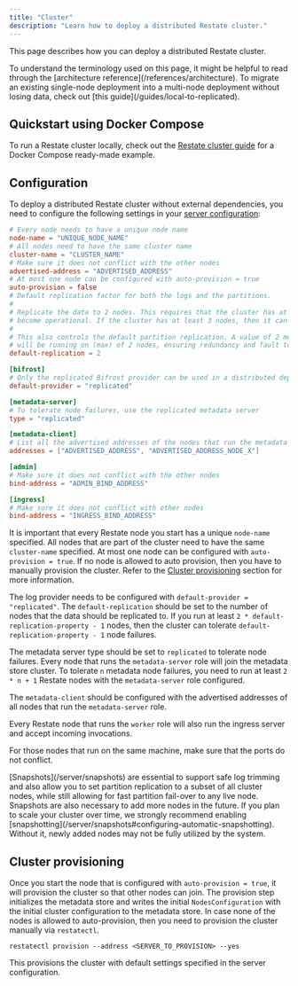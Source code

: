 ```yaml
---
title: "Cluster"
description: "Learn how to deploy a distributed Restate cluster."
---
```


This page describes how you can deploy a distributed Restate cluster.

<Info>
    To understand the terminology used on this page, it might be helpful to read through the [architecture reference](/references/architecture).
</Info>

<Tip>
    To migrate an existing single-node deployment into a multi-node deployment without losing data, check out [this guide](/guides/local-to-replicated).
</Tip>

## Quickstart using Docker Compose
To run a Restate cluster locally, check out the [Restate cluster guide](/guides/cluster) for a Docker Compose ready-made example.


## Configuration

To deploy a distributed Restate cluster without external dependencies, you need to configure the following settings in your [server configuration](/server/configuration):

```toml restate.toml
# Every node needs to have a unique node name
node-name = "UNIQUE_NODE_NAME"
# All nodes need to have the same cluster name
cluster-name = "CLUSTER_NAME"
# Make sure it does not conflict with the other nodes
advertised-address = "ADVERTISED_ADDRESS"
# At most one node can be configured with auto-provision = true
auto-provision = false
# Default replication factor for both the logs and the partitions.
#
# Replicate the data to 2 nodes. This requires that the cluster has at least 2 nodes to
# become operational. If the cluster has at least 3 nodes, then it can tolerate 1 node failure.
#
# This also controls the default partition replication. A value of 2 means each partition
# will be running on (max) of 2 nodes, ensuring redundancy and fault tolerance.
default-replication = 2

[bifrost]
# Only the replicated Bifrost provider can be used in a distributed deployment
default-provider = "replicated"

[metadata-server]
# To tolerate node failures, use the replicated metadata server
type = "replicated"

[metadata-client]
# List all the advertised addresses of the nodes that run the metadata-server role
addresses = ["ADVERTISED_ADDRESS", "ADVERTISED_ADDRESS_NODE_X"]

[admin]
# Make sure it does not conflict with the other nodes
bind-address = "ADMIN_BIND_ADDRESS"

[ingress]
# Make sure it does not conflict with other nodes
bind-address = "INGRESS_BIND_ADDRESS"
```

It is important that every Restate node you start has a unique `node-name` specified.
All nodes that are part of the cluster need to have the same `cluster-name` specified.
At most one node can be configured with `auto-provision = true`.
If no node is allowed to auto provision, then you have to manually provision the cluster.
Refer to the [Cluster provisioning](#cluster-provisioning) section for more information.

The log provider needs to be configured with `default-provider = "replicated"`.
The `default-replication` should be set to the number of nodes that the data should be replicated to.
If you run at least `2 * default-replication-property - 1` nodes, then the cluster can tolerate `default-replication-property - 1` node failures.

The metadata server type should be set to `replicated` to tolerate node failures.
Every node that runs the `metadata-server` role will join the metadata store cluster.
To tolerate `n` metadata node failures, you need to run at least `2 * n + 1` Restate nodes with the `metadata-server` role configured.

The `metadata-client` should be configured with the advertised addresses of all nodes that run the `metadata-server` role.

Every Restate node that runs the `worker` role will also run the ingress server and accept incoming invocations.

For those nodes that run on the same machine, make sure that the ports do not conflict.

<Info>
    [Snapshots](/server/snapshots) are essential to support safe log trimming and also allow you to set partition replication to a subset of all cluster nodes, while still allowing for fast partition fail-over to any live node. Snapshots are also necessary to add more nodes in the future.
</Info>

<Info title="Growing the cluster in the future">
    If you plan to scale your cluster over time, we strongly recommend enabling [snapshotting](/server/snapshots#configuring-automatic-snapshotting).
    Without it, newly added nodes may not be fully utilized by the system.
</Info>


## Cluster provisioning

Once you start the node that is configured with `auto-provision = true`, it will provision the cluster so that other nodes can join.
The provision step initializes the metadata store and writes the initial `NodesConfiguration` with the initial cluster configuration to the metadata store.
In case none of the nodes is allowed to auto-provision, then you need to provision the cluster manually via `restatectl`.

```shell
restatectl provision --address <SERVER_TO_PROVISION> --yes
```

This provisions the cluster with default settings specified in the server configuration.
